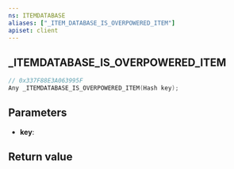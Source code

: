 ```yaml
---
ns: ITEMDATABASE
aliases: ["_ITEM_DATABASE_IS_OVERPOWERED_ITEM"]
apiset: client
---
```

## _ITEMDATABASE_IS_OVERPOWERED_ITEM

```c
// 0x337F88E3A063995F
Any _ITEMDATABASE_IS_OVERPOWERED_ITEM(Hash key);
```


## Parameters
* **key**:

## Return value